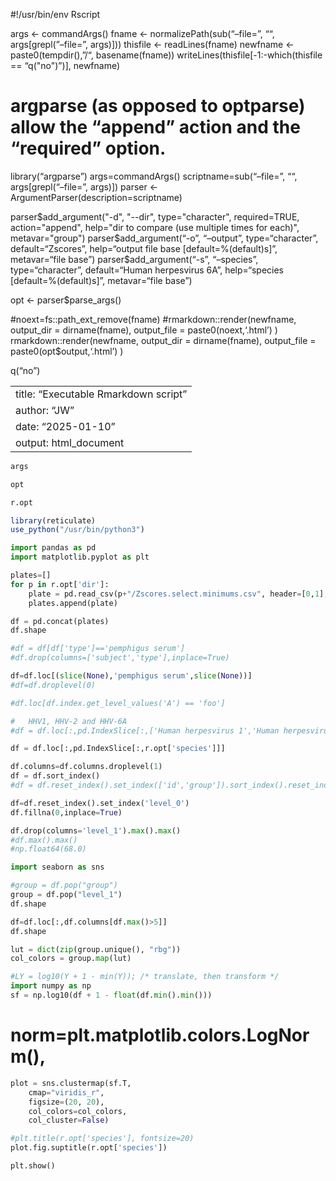 #!/usr/bin/env Rscript

args <- commandArgs()
fname <- normalizePath(sub("--file=", "", args[grepl("--file=", args)]))
thisfile <- readLines(fname)
newfname <- paste0(tempdir(), "/", basename(fname))
writeLines(thisfile[-1:-which(thisfile == "q(\"no\")")], newfname)


#	argparse (as opposed to optparse) allow the "append" action and the "required" option.
library("argparse")
args=commandArgs()
scriptname=sub("--file=", "", args[grepl("--file=", args)])
parser <- ArgumentParser(description=scriptname)

parser$add_argument("-d", "--dir", type="character", required=TRUE, action="append",
        help="dir to compare (use multiple times for each)", metavar="group")
parser$add_argument("-o", "--output", type="character", default="Zscores",
        help="output file base [default=%(default)s]", metavar="file base")
parser$add_argument("-s", "--species", type="character", default="Human herpesvirus 6A",
        help="species [default=%(default)s]", metavar="file base")

opt <- parser$parse_args()

#noext=fs::path_ext_remove(fname)
#rmarkdown::render(newfname, output_dir = dirname(fname), output_file = paste0(noext,'.html') )
rmarkdown::render(newfname, output_dir = dirname(fname), output_file = paste0(opt$output,'.html') )

q("no")

---
title: "Executable Rmarkdown script"
author: "JW"
date: "2025-01-10"
output: html_document
---



```r
args
```

```r
opt
```

```python
r.opt
```

```r
library(reticulate)
use_python("/usr/bin/python3")
```

```python
import pandas as pd
import matplotlib.pyplot as plt
```

```python
plates=[]
for p in r.opt['dir']:
	plate = pd.read_csv(p+"/Zscores.select.minimums.csv", header=[0,1], index_col=[0,1,2])
	plates.append(plate)
```

```python
df = pd.concat(plates)
df.shape
```

```python
#df = df[df['type']=='pemphigus serum']
#df.drop(columns=['subject','type'],inplace=True)

df=df.loc[(slice(None),'pemphigus serum',slice(None))]
#df=df.droplevel(0)

#df.loc[df.index.get_level_values('A') == 'foo']

#	HHV1, HHV-2 and HHV-6A
#df = df.loc[:,pd.IndexSlice[:,['Human herpesvirus 1','Human herpesvirus 2','Human herpesvirus 6A']]]

df = df.loc[:,pd.IndexSlice[:,r.opt['species']]]

df.columns=df.columns.droplevel(1)
df = df.sort_index()
#df = df.reset_index().set_index(['id','group']).sort_index().reset_index().set_index('id')

df=df.reset_index().set_index('level_0')
df.fillna(0,inplace=True)
```

```python
df.drop(columns='level_1').max().max()
#df.max().max()
#np.float64(68.0)
```



```python
import seaborn as sns

#group = df.pop("group")
group = df.pop("level_1")
df.shape
```

```python
df=df.loc[:,df.columns[df.max()>5]]
df.shape
```

```python
lut = dict(zip(group.unique(), "rbg"))
col_colors = group.map(lut)
```


```python
#LY = log10(Y + 1 - min(Y)); /* translate, then transform */
import numpy as np
sf = np.log10(df + 1 - float(df.min().min()))
```


#	norm=plt.matplotlib.colors.LogNorm(),

```python
plot = sns.clustermap(sf.T,
	cmap="viridis_r",
	figsize=(20, 20),
	col_colors=col_colors,
	col_cluster=False)

#plt.title(r.opt['species'], fontsize=20) 
plot.fig.suptitle(r.opt['species'])

plt.show()
```


